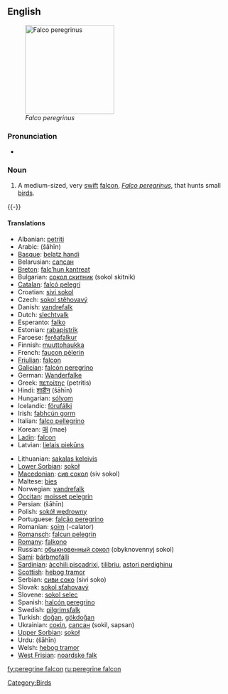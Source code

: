 {{wikipedia|Peregrine Falcon}}
==English==
[[Image:PeregrineFalcon.jpg|thumb|right|200px|''Falco peregrinus'']]

===Pronunciation===
* {{IPA|/'pɛɻɛgɻaɪn'fælkɒn/}}

===Noun===
{{en-noun|sg=[[peregrine]] [[falcon]]}}

# A medium-sized, very [[swift]] [[falcon]], ''[[Falco peregrinus]]'', that hunts small [[bird]]s.

{{-}}

====Translations====
{{trans-top|Falco peregrinus}}
* Albanian: [[petriti]]
* Arabic: {{Arab|[[شاهين]]}} (šāhīn)
* [[Basque]]: [[belatz handi]]
* Belarusian: [[сапсан]]
* [[Breton]]: [[falc’hun kantreat]]
* Bulgarian: [[сокол скитник]] (sokol skitnik)
* [[Catalan]]: [[falcó pelegrí]]
* Croatian: [[sivi sokol]]
* Czech: [[sokol stěhovavý]]
* Danish: [[vandrefalk]]
* Dutch: [[slechtvalk]] {{m}}
* Esperanto: [[falko]]
* Estonian: [[rabapistrik]]
* Faroese: [[ferðafalkur]]
* Finnish: [[muuttohaukka]]
* French: [[faucon pèlerin]] {{m}}
* [[Friulian]]: [[falcon]]
* [[Galician]]: [[falcón peregrino]]
* German: [[Wanderfalke]] {{m}}
* Greek: [[πετρίτης]] (petritis) {{m}}
* Hindi: [[शाहीन]] (šāhīn)
* Hungarian: [[sólyom]]
* Icelandic: [[förufálki]]
* Irish: [[fabhcún gorm]]
* Italian: [[falco pellegrino]] {{m}}
* Korean: [[매]] (mae)
* [[Ladin]]: [[falcon]]
* Latvian: [[lielais piekūns]]
{{trans-mid}}
* Lithuanian: [[sakalas keleivis]]
* [[Lower Sorbian]]: [[sokoł]]
* [[Macedonian]]: [[сив сокол]] (siv sokol)
* Maltese: [[bies]]
* Norwegian: [[vandrefalk]]
* [[Occitan]]: [[moisset pelegrin]]
* Persian: {{fa-Arab|[[شاهین]]}} (šāhīn)
* Polish: [[sokół wędrowny]]
* Portuguese: [[falcão peregrino]]
* Romanian: [[şoim]] (-calator)
* [[Romansch]]: [[falcun pelegrin]]
* [[Romany]]: [[falkono]] {{m}}
* Russian: [[обыкновенный сокол]] (obyknovennyj sokol)
* [[Sami]]: [[bárbmofálli]]
* [[Sardinian]]: [[àcchili piscadrixi]], [[tilibriu]], [[astori perdighinu]]
* [[Scottish]]: [[hebog tramor]]
* Serbian: [[сиви соко]] (sivi soko)
* Slovak: [[sokol sťahovavý]]
* Slovene: [[sokol selec]] {{m}}
* Spanish: [[halcón peregrino]] {{m}}
* Swedish: [[pilgrimsfalk]]
* Turkish: [[doğan]], [[gökdoğan]]
* Ukrainian: [[сокіл]], [[сапсан]] (sokil, sapsan)
* [[Upper Sorbian]]: [[sokoł]]
* Urdu: {{ur-Arab|[[شاہین]]}} (šāhīn)
* Welsh: [[hebog tramor]]
* [[West Frisian]]: [[noardske falk]]
{{trans-bottom}}

[[Category:Birds]]

[[fy:peregrine falcon]]
[[ru:peregrine falcon]]